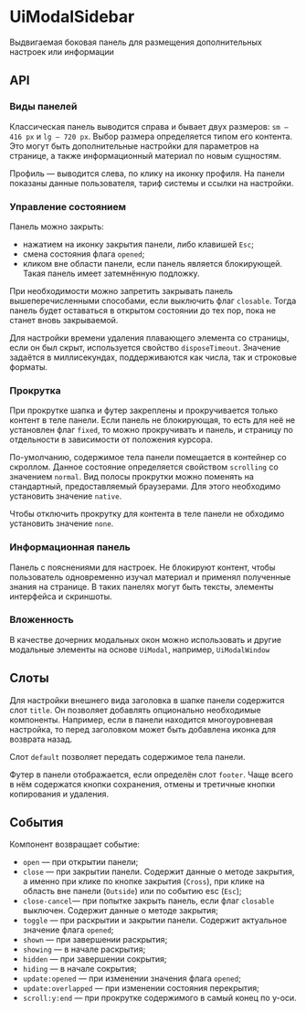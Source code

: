 

# UiModalSidebar

Выдвигаемая боковая панель для размещения дополнительных настроек или информации

## API

### Виды панелей

Классическая панель выводится справа и бывает двух размеров: `sm — 416 px` и `lg — 720 px`. Выбор размера определяется
типом его контента. Это могут быть дополнительные настройки для параметров на странице, а также информационный материал
по новым сущностям.

<div style={{ display: 'flex', columnGap: '16px' }}>
    <ToReact is={UiModalSidebar} buttonTitle="Классическая панель (sm)" />
    <ToReact is={UiModalSidebar} buttonTitle="Классическая панель (lg)" size="lg" />
</div>

Профиль — выводится слева, по клику на иконку профиля. На панели показаны данные пользователя, тариф системы и
ссылки на настройки.

<ToReact is={UiModalSidebar} buttonTitle="Левая панель (sm)" direction="left" />


### Управление состоянием

Панель можно закрыть:
* нажатием на иконку закрытия панели, либо клавишей `Esc`;
* смена состояния флага `opened`;
* кликом вне области панели, если панель является блокирующей. Такая панель имеет затемнённую подложку.

При необходимости можно запретить закрывать панель вышеперечисленными способами, если выключить флаг `closable`. Тогда
панель будет оставаться в открытом состоянии до тех пор, пока не станет вновь закрываемой.

Для настройки времени удаления плавающего элемента со страницы, если он был скрыт, используется свойство `disposeTimeout`.
Значение задаётся в миллисекундах, поддерживаются как числа, так и строковые форматы.


### Прокрутка

При прокрутке шапка и футер закреплены и прокручивается только контент в теле панели. Если панель не блокирующая, то есть
для неё не установлен флаг `fixed`, то можно прокручивать и панель, и страницу по отдельности в зависимости от положения
курсора.

<ToReact is={UiModalSidebar} buttonTitle="Фиксированная панель (sm)" fixed />

По-умолчанию, содержимое тела панели помещается в контейнер со скроллом. Данное состояние определяется свойством
`scrolling` со значением `normal`. Вид полосы прокрутки можно поменять на стандартный, предоставляемый браузерами.
Для этого необходимо установить значение `native`.

Чтобы отключить прокрутку для контента в теле панели не обходимо установить значение `none`.


### Информационная панель

Панель с пояснениями для настроек. Не блокируют контент, чтобы пользователь одновременно изучал материал и применял
полученные знания на странице. В таких панелях могут быть тексты, элементы интерфейса и скриншоты.


### Вложенность

В качестве дочерних модальных окон можно использовать и другие модальные элементы на основе `UiModal`, например,
`UiModalWindow`

<ToReact is={UiModalSidebar} buttonTitle="Панель со вложенной шторкой (sm)" hasNesting={true} footer />


## Слоты

Для настройки внешнего вида заголовка в шапке панели содержится слот `title`. Он позволяет добавлять опционально необходимые
компоненты. Например, если в панели находится многоуровневая настройка, то перед заголовком может быть добавлена иконка для
возврата назад.

Слот `default` позволяет передать содержимое тела панели.

Футер в панели отображается, если определён слот `footer`. Чаще всего в нём содержатся кнопки сохранения, отмены и третичные
кнопки копирования и удаления.

<ToReact is={UiModalSidebar} buttonTitle="Панель с заданными слотами" footer />


## События

Компонент возвращает событие:
* `open` — при открытии панели;
* `close` — при закрытии панели. Содержит данные о методе закрытия, а именно при клике по кнопке закрытия (`Cross`),
при клике на область вне панели (`Outside`) или по событию esc (`Esc`);
* `close-cancel`— при попытке закрыть панель, если флаг `closable` выключен. Содержит данные о методе закрытия;
* `toggle` — при раскрытии и закрытии панели. Содержит актуальное значение флага `opened`;
* `shown` — при завершении раскрытия;
* `showing` — в начале раскрытия;
* `hidden` — при завершении сокрытия;
* `hiding` — в начале сокрытия;
* `update:opened` — при изменении значения флага `opened`;
* `update:overlapped` — при изменении состояния перекрытия;
* `scroll:y:end` — при прокрутке содержимого в самый конец по y-оси.
